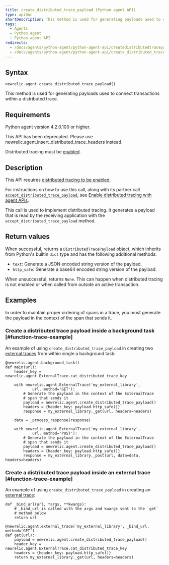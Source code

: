 ```yaml
---
title: create_distributed_trace_payload (Python agent API)
type: apiDoc
shortDescription: This method is used for generating payloads used to connect transactions within a distributed trace.
tags:
  - Agents
  - Python agent
  - Python agent API
redirects:
  - /docs/agents/python-agent/python-agent-api/createdistributedtracepayload-python-agent-api
  - /docs/agents/python-agent/python-agent-api/create_distributed_trace_payload
---
```


## Syntax

```
newrelic.agent.create_distributed_trace_payload()
```

This method is used for generating payloads used to connect transactions within a distributed trace.

## Requirements

Python agent version 4.2.0.100 or higher.

<Callout variant="caution">
  This API has been deprecated. Please use newrelic.agent.insert_distributed_trace_headers instead.
</Callout>

Distributed tracing must be [enabled](https://docs.newrelic.com/docs/enable-distributed-tracing#python).

## Description

This API requires [distributed tracing to be enabled](https://docs.newrelic.com/docs/enable-distributed-tracing).

For instructions on how to use this call, along with its partner call [`accept_distributed_trace_payload`](https://docs.newrelic.com/docs/agents/python-agent/python-agent-api/accept_distributed_trace_payload), see [Enable distributed tracing with agent APIs](https://docs.newrelic.com/docs/enable-distributed-tracing#agent-apis).

This call is used to implement distributed tracing. It generates a payload that is read by the receiving application with the `accept_distributed_trace_payload` method.

## Return values

When successful, returns a `DistributedTracePayload` object, which inherits from Python's builtin `dict` type and has the following additional methods:

* `text`: Generate a JSON encoded string version of the payload.
* `http_safe`: Generate a base64 encoded string version of the payload.

When unsuccessful, returns `None`. This can happen when distributed tracing is not enabled or when called from outside an active transaction.

## Examples

<Callout variant="important">
  In order to maintain proper ordering of spans in a trace, you must generate the payload in the context of the span that sends it.
</Callout>

### Create a distributed trace payload inside a background task [#function-trace-example]

An example of using `create_distributed_trace_payload` in creating two [external traces](/docs/agents/python-agent/python-agent-api/external-trace) from within single a background task:

```
@newrelic.agent.background_task()
def main(url):
    header_key = newrelic.agent.ExternalTrace.cat_distributed_trace_key

    with newrelic.agent.ExternalTrace('my_external_library',
            url, method='GET'):
        # Generate the payload in the context of the ExternalTrace
        # span that sends it
        payload = newrelic.agent.create_distributed_trace_payload()
        headers = {header_key: payload.http_safe()}
        response = my_external_library._get(url, headers=headers)

    data = _process_response(response)
    
    with newrelic.agent.ExternalTrace('my_external_library',
            url, method='POST'):
        # Generate the payload in the context of the ExternalTrace
        # span that sends it
        payload = newrelic.agent.create_distributed_trace_payload()
        headers = {header_key: payload.http_safe()}
        response = my_external_library._post(url, data=data, headers=headers)
```

### Create a distributed trace payload inside an external trace [#function-trace-example]

An example of using `create_distributed_trace_payload` in creating an [external trace](/docs/agents/python-agent/python-agent-api/external-trace):

```
def _bind_url(url, *args, **kwargs):
    # _bind_url is called with the args and kwargs sent to the `get`
    # method below
    return url

@newrelic.agent.external_trace('my_external_library', _bind_url, method='GET')
def get(url):
    payload = newrelic.agent.create_distributed_trace_payload()
    header_key = newrelic.agent.ExternalTrace.cat_distributed_trace_key
    headers = {header_key: payload.http_safe()}
    return my_external_library._get(url, headers=headers)
```
